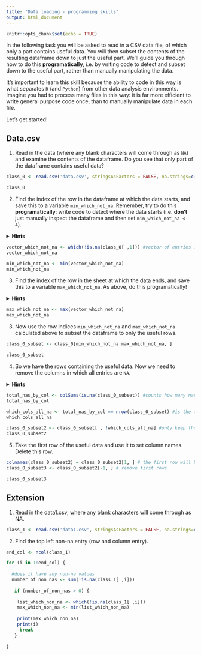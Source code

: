```yaml
---
title: "Data loading - programming skills"
output: html_document
---
```


```r
knitr::opts_chunk$set(echo = TRUE)
```


In the following task you will be asked to read in a CSV data file, of which only a part contains useful data. You will then subset the contents of the resulting dataframe down to just the useful part. We'll guide you through how to do this **programatically**, i.e. by writing code to detect and subset down to the useful part, rather than manually manipulating the data.

It's important to learn this skill because the ability to code in this way is what separates `R` (and `Python`) from other data analysis environments. Imagine you had to process many files in this way: it is far more efficient to write general purpose code once, than to manually manipulate data in each file.

Let's get started!

## Data.csv

1. Read in the data (where any blank characters will come through as `NA`) and examine the contents of the dataframe. Do you see that only part of the dataframe contains useful data?  
```r
class_0 <- read.csv('data.csv', stringsAsFactors = FALSE, na.strings=c("","NA"))

class_0
```

2. Find the index of the row in the dataframe at which the data starts, and save this to a variable `min_which_not_na`. Remember, try to do this **programatically**: write code to detect where the data starts (i.e. **don't** just manually inspect the dataframe and then set `min_which_not_na <- 4`).

<details>
<summary>**Hints**</summary>
Look at the docs for `which()`, `is.na()` and `min()`. Can you see a way to use these together to do this?
</details>

```r
vector_which_not_na <- which(!is.na(class_0[ ,1])) #vector of entries in column 1 which are not na
vector_which_not_na 

min_which_not_na <- min(vector_which_not_na) 
min_which_not_na
```

3. Find the index of the row in the sheet at which the data ends, and save this to a variable `max_which_not_na`. As above, do this programatically!

<details>
<summary>**Hints**</summary>
Can you see a way to re-use your code from the last question here? We are looking for the **last** row in which the first index is not `NA`.
</details>

```r
max_which_not_na <- max(vector_which_not_na)
max_which_not_na
```

3. Now use the row indices `min_which_not_na` and `max_which_not_na` calculated above to subset the dataframe to only the useful rows. 
```r
class_0_subset <- class_0[min_which_not_na:max_which_not_na, ]

class_0_subset
```

4. So we have the rows containing the useful data. Now we need to remove the columns in which all entries are `NA`. 

<details>
<summary>**Hints**</summary>

* Look at the docs for `colSums()`. Can you use this function together with `is.na()` to get the number of `NA`s in **each** column?
* A column is all `NA`s if the number of `NA`s in the column equals `nrow()` of the cut down dataframe we are using. Can you use this to programatically determine which columns are all `NA`s?
</details>

```r
total_nas_by_col <- colSums(is.na(class_0_subset)) #counts how many nas are in each column
total_nas_by_col

which_cols_all_na <- total_nas_by_col == nrow(class_0_subset) #is the total number of nas equal to the total number of rows i.e. is every entry an na
which_cols_all_na

class_0_subset2 <- class_0_subset[ , !which_cols_all_na] #only keep those columns where not every entry is an na
class_0_subset2
```

5. Take the first row of the useful data and use it to set column names. Delete this row.

```r
colnames(class_0_subset2) = class_0_subset2[1, ] # the first row will be the header
class_0_subset3 <- class_0_subset2[-1, ] # remove first rows

class_0_subset3 
```


## Extension

1. Read in the data1.csv, where any blank characters will come through as NA. 
```r
class_1 <- read.csv('data1.csv', stringsAsFactors = FALSE, na.strings=c("","NA"))
```


2. Find the top left non-na entry (row and column entry). 

```r

end_col <- ncol(class_1)

for (i in 1:end_col) {
    
  #does it have any non-na values
  number_of_non_nas <- sum(!is.na(class_1[ ,i]))
  
   if (number_of_non_nas > 0) {
     
    list_which_non_na <- which(!is.na(class_1[ ,i]))
    max_which_non_na <- min(list_which_non_na)
    
    print(max_which_non_na)
    print(i)
     break
   }
  
}


```




